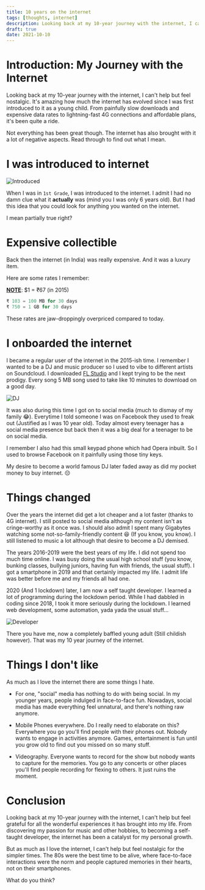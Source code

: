 ```yaml
---
title: 10 years on the internet
tags: [thoughts, internet]
description: Looking back at my 10-year journey with the internet, I can't help but feel nostalgic. It's amazing how much the internet has evolved since I was first introduced to it as a young child. From painfully slow downloads and expensive data rates to lightning-fast 4G connections and affordable plans, it's been quite a ride.
draft: true
date: 2021-10-10
---
```


# Introduction: My Journey with the Internet

Looking back at my 10-year journey with the internet, I can't help but feel nostalgic. It's amazing how much the internet has evolved since I was first introduced to it as a young child. From painfully slow downloads and expensive data rates to lightning-fast 4G connections and affordable plans, it's been quite a ride.

Not everything has been great though. The internet has also brought with it a lot of negative aspects. Read through to find out what I mean.

# I was introduced to internet

![Introduced](/static/images/blogs/i-watched-the-internet-grow/introduced.png)

When I was in `1st Grade`, I was introduced to the internet. I admit I had no damn clue what it **actually** was (mind you I was only 6 years old). But I had this idea that you could look for anything you wanted on the internet.

I mean partially true right?

# Expensive collectible

Back then the internet (in India) was really expensive. And it was a luxury item.

Here are some rates I remember:

**<u>NOTE</u>**: $1 = ₹67 (in 2015)

```python
₹ 103 = 100 MB for 30 days
₹ 750 = 1 GB for 30 days
```

These rates are jaw-droppingly overpriced compared to today.

# I onboarded the internet

I became a regular user of the internet in the 2015-ish time. I remember I wanted to be a DJ and music producer so I used to vibe to different artists on Soundcloud. I downloaded [FL Studio](https://www.image-line.com/fl-studio/) and I kept trying to be the next prodigy. Every song 5 MB song used to take like 10 minutes to download on a good day.

![DJ](/static/images/blogs/i-watched-the-internet-grow/dj.png)

It was also during this time I got on to social media (much to dismay of my family 😂). Everytime I told someone I was on Facebook they used to freak out (Justified as I was 10 year old). Today almost every teenager has a social media presence but back then it was a big deal for a teenager to be on social media.

I remember I also had this small keypad phone which had Opera inbuilt. So I used to browse Facebook on it painfully using those tiny keys.

My desire to become a world famous DJ later faded away as did my pocket money to buy internet. 😔

# Things changed

Over the years the internet did get a lot cheaper and a lot faster (thanks to 4G internet). I still posted to social media although my content isn't as cringe-worthy as it once was. I should also admit I spent many Gigabytes watching some not-so-family-friendly content 😆 (If you know, you know). I still listened to music a lot although that desire to become a DJ demised.

The years 2016-2019 were the best years of my life. I did not spend too much time online. I was busy doing the usual high school stuff (you know, bunking classes, bullying juniors, having fun with friends, the usual stuff). I got a smartphone in 2019 and that certainly impacted my life. I admit life was better before me and my friends all had one.

2020 (And 1 lockdown) later, I am now a self taught developer. I learned a lot of programming during the lockdown period. While I had dabbled in coding since 2018, I took it more seriously during the lockdown. I learned web development, some automation, yada yada the usual stuff...

![Developer](/static/images/blogs/i-watched-the-internet-grow/developer.png)

There you have me, now a completely baffled young adult (Still childish however). That was my 10 year journey of the internet.

# Things I don't like

As much as I love the internet there are some things I hate.

- For one, "social" media has nothing to do with being social. In my younger years, people indulged in face-to-face fun. Nowadays, social media has made everything feel unnatural, and there's nothing raw anymore.

- Mobile Phones everywhere. Do I really need to elaborate on this? Everywhere you go you'll find people with their phones out. Nobody wants to engage in activities anymore. Games, entertainment is fun until you grow old to find out you missed on so many stuff.

- Videography. Everyone wants to record for the show but nobody wants to capture for the memories. You go to any concerts or other places you'll find people recording for flexing to others. It just ruins the moment.

# Conclusion

Looking back at my 10-year journey with the internet, I can't help but feel grateful for all the wonderful experiences it has brought into my life. From discovering my passion for music and other hobbies, to becoming a self-taught developer, the internet has been a catalyst for my personal growth.

But as much as I love the internet, I can't help but feel nostalgic for the simpler times. The 80s were the best time to be alive, where face-to-face interactions were the norm and people captured memories in their hearts, not on their smartphones.

What do you think?
